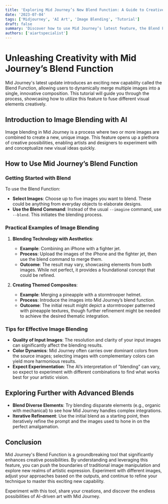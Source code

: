 ```yaml
---
title: 'Exploring Mid Journey’s New Blend Function: A Guide to Creative Image Blending'
date: '2023-07-04'
tags: ['Midjourney', 'AI Art', 'Image Blending', 'Tutorial']
draft: false
summary: 'Discover how to use Mid Journey’s latest feature, the Blend Function, to combine multiple images into one creative piece. This guide provides practical examples and insights into leveraging this new tool for innovative art creation.'
authors: ['aiartspecialist']
---
```


# Unleashing Creativity with Mid Journey’s Blend Function

Mid Journey's latest update introduces an exciting new capability called the Blend Function, allowing users to dynamically merge multiple images into a single, innovative composition. This tutorial will guide you through the process, showcasing how to utilize this feature to fuse different visual elements creatively.

## Introduction to Image Blending with AI

Image blending in Mid Journey is a process where two or more images are combined to create a new, unique image. This feature opens up a plethora of creative possibilities, enabling artists and designers to experiment with and conceptualize new visual ideas quickly.

## How to Use Mid Journey’s Blend Function

### Getting Started with Blend

To use the Blend Function:
- **Select Images**: Choose up to five images you want to blend. These could be anything from everyday objects to elaborate designs.
- **Use the Blend Command**: Instead of the usual `--imagine` command, use `--blend`. This initiates the blending process.

### Practical Examples of Image Blending

1. **Blending Technology with Aesthetics**:
   - **Example**: Combining an iPhone with a fighter jet.
   - **Process**: Upload the images of the iPhone and the fighter jet, then use the blend command to merge them.
   - **Outcome**: The result may vary, showcasing elements from both images. While not perfect, it provides a foundational concept that could be refined.

2. **Creating Themed Composites**:
   - **Example**: Merging a pineapple with a stormtrooper helmet.
   - **Process**: Introduce the images into Mid Journey’s blend function.
   - **Outcome**: The initial result might depict a stormtrooper patterned with pineapple textures, though further refinement might be needed to achieve the desired thematic integration.

### Tips for Effective Image Blending

- **Quality of Input Images**: The resolution and clarity of your input images can significantly affect the blending results.
- **Color Dynamics**: Mid Journey often carries over dominant colors from the source images; selecting images with complementary colors can yield more harmonious results.
- **Expect Experimentation**: The AI’s interpretation of "blending" can vary, so expect to experiment with different combinations to find what works best for your artistic vision.

## Exploring Further with Advanced Blends

- **Blend Diverse Elements**: Try blending disparate elements (e.g., organic with mechanical) to see how Mid Journey handles complex integrations.
- **Iterative Refinement**: Use the initial blend as a starting point, then iteratively refine the prompt and the images used to hone in on the perfect amalgamation.

## Conclusion

Mid Journey's Blend Function is a groundbreaking tool that significantly enhances creative possibilities. By understanding and leveraging this feature, you can push the boundaries of traditional image manipulation and explore new realms of artistic expression. Experiment with different images, adjust your approaches based on the outputs, and continue to refine your technique to master this exciting new capability.

Experiment with this tool, share your creations, and discover the endless possibilities of AI-driven art with Mid Journey.

